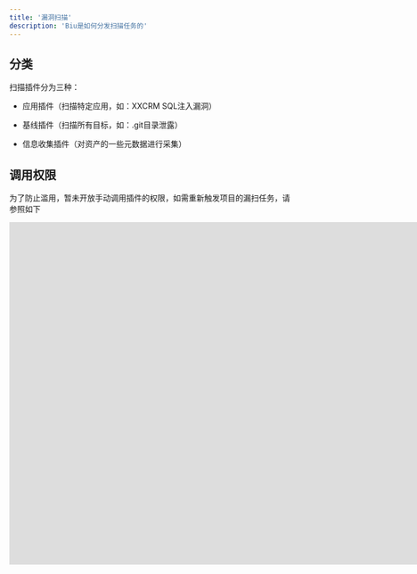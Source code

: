```yaml
---
title: '漏洞扫描'
description: 'Biu是如何分发扫描任务的'
---
```


## 分类

扫描插件分为三种：

* 应用插件（扫描特定应用，如：XXCRM SQL注入漏洞）

* 基线插件（扫描所有目标，如：.git目录泄露）

* 信息收集插件（对资产的一些元数据进行采集）

## 调用权限

为了防止滥用，暂未开放手动调用插件的权限，如需重新触发项目的漏扫任务，请参照如下

<iframe width="1560" height="615" src="https://app.arcade.software/share/ozYzBCychuxxBfc3RPrg" frameBorder="0" allow="accelerometer; autoplay; clipboard-write; encrypted-media; gyroscope; picture-in-picture" allowFullScreen style={{ width: '100%', borderRadius: '0.5rem' }} />